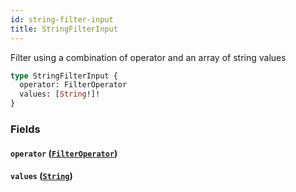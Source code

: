 ```yaml
---
id: string-filter-input
title: StringFilterInput
---
```



Filter using a combination of operator and an array of string values


```graphql
type StringFilterInput {
  operator: FilterOperator
  values: [String!]!
}
```


### Fields

#### `operator` ([`FilterOperator`](/developers/supplier-apis/supply-api/graphql/reference/enums/filter-operator))




#### `values` ([`String`](/developers/supplier-apis/supply-api/graphql/reference/scalars/string))






